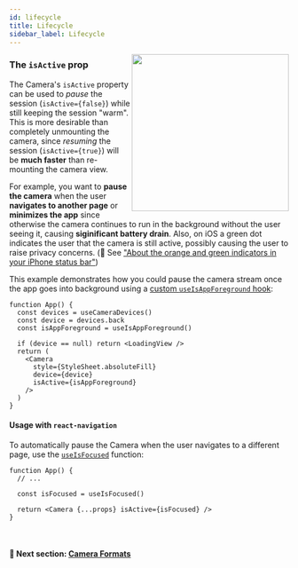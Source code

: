 ```yaml
---
id: lifecycle
title: Lifecycle
sidebar_label: Lifecycle
---
```



<div>
  <img align="right" width="283" src={useBaseUrl("img/example.png")} />
</div>

### The `isActive` prop

The Camera's `isActive` property can be used to _pause_ the session (`isActive={false}`) while still keeping the session "warm". This is more desirable than completely unmounting the camera, since _resuming_ the session (`isActive={true}`) will be **much faster** than re-mounting the camera view.

For example, you want to **pause the camera** when the user **navigates to another page** or **minimizes the app** since otherwise the camera continues to run in the background without the user seeing it, causing **siginificant battery drain**. Also, on iOS a green dot indicates the user that the camera is still active, possibly causing the user to raise privacy concerns. (🔗 See ["About the orange and green indicators in your iPhone status bar"](https://support.apple.com/en-us/HT211876))

This example demonstrates how you could pause the camera stream once the app goes into background using a [custom `useIsAppForeground` hook](https://github.com/cuvent/react-native-vision-camera/blob/main/example/src/hooks/useIsForeground.ts):

```tsx
function App() {
  const devices = useCameraDevices()
  const device = devices.back
  const isAppForeground = useIsAppForeground()

  if (device == null) return <LoadingView />
  return (
    <Camera
      style={StyleSheet.absoluteFill}
      device={device}
      isActive={isAppForeground}
    />
  )
}
```

#### Usage with `react-navigation`

To automatically pause the Camera when the user navigates to a different page, use the [`useIsFocused`](https://reactnavigation.org/docs/use-is-focused/) function:

```tsx {4}
function App() {
  // ...

  const isFocused = useIsFocused()

  return <Camera {...props} isActive={isFocused} />
}
```

<br />

#### 🚀 Next section: [Camera Formats](formats)
